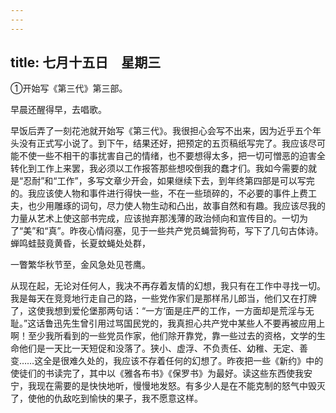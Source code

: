 ```yaml
---
---
---
```

title: 七月十五日　星期三
---




①开始写《第三代》第三部。

早晨还醒得早，去唱歌。

早饭后弄了一刻花池就开始写《第三代》。我很担心会写不出来，因为近乎五个年头没有正式写小说了。到下午，结果还好，把预定的五页稿纸写完了。我应该尽可能不使一些不相干的事扰害自己的情绪，也不要想得太多，把一切可憎恶的迫害全转化到工作上来罢，我必须以工作报答那些想咬倒我的蠢才们。我如今需要的就是“忍耐”和“工作”，多写文章少开会，如果继续下去，到年终第四部是可以写完的。我应该使人物和事件进行得快一些，不在一些琐碎的，不必要的事件上费工夫，也少用雕琢的词句，尽力使人物生动和凸出，故事自然和有趣。我应该尽我的力量从艺术上使这部书完成，应该抛弃那浅薄的政治倾向和宣传目的。一切为了“美”和“真”。昨夜心情闷塞，见于一些共产党员蝇营狗苟，写下了几句古体诗。蝉鸣蛙鼓竟黄昏，长夏蚊蝇处处群，

一瞥繁华秋节至，金风急处见苍鹰。

从现在起，无论对任何人，我决不再存着友情的幻想，我只有在工作中寻找一切。我是每天在竞竞地行走自己的路，一些党作家们是那样吊儿郎当，他们又在打牌了，这使我想到爱伦堡那两句话：“一方‘面是庄严的工作，一方面却是荒淫与无耻。”这话鲁迅先生曾引用过骂国民党的，我真担心共产党中某些人不要再被应用上啊！至少我所看到的一些党员作家，他们除开靠党，靠一些过去的资格，文学的生命他们是一天比一天短促和没落了。狭小、虚浮、不负责任、幼稚、无定、善变……这全是很难久处的，我应该不存着任何的幻想了。昨夜把一些《新约》中的使徒们的书读完了，其中以《雅各布书》《保罗书》为最好。读这些东西使我安宁，我现在需要的是快快地听，慢慢地发怒。有多少人是在不能克制的怒气中毁灭了，使他的仇敌吃到愉快的果子，我不愿意这样。